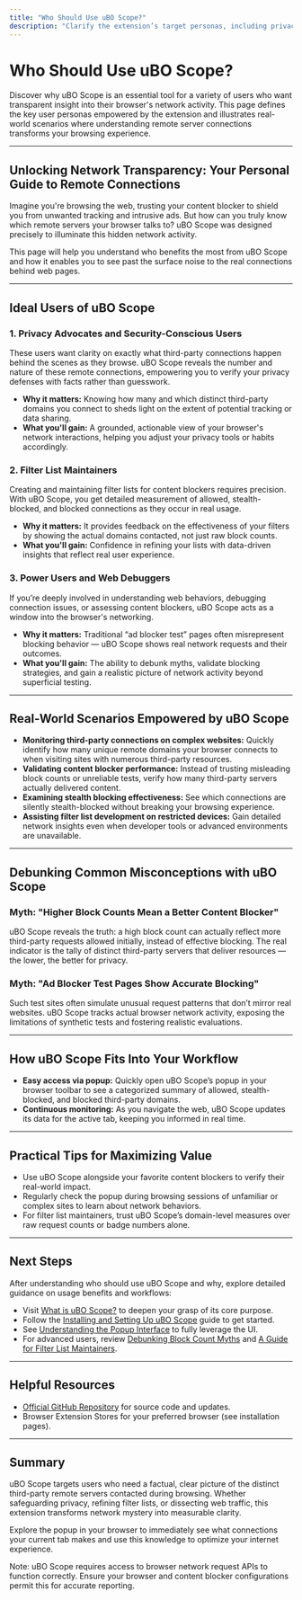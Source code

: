```yaml
---
title: "Who Should Use uBO Scope?"
description: "Clarify the extension’s target personas, including privacy advocates, filter list maintainers, and power users. See practical scenarios where the extension empowers users, aids myth-busting, and enables deeper understanding of network behaviors in browsers."
---
```


# Who Should Use uBO Scope?

Discover why uBO Scope is an essential tool for a variety of users who want transparent insight into their browser's network activity. This page defines the key user personas empowered by the extension and illustrates real-world scenarios where understanding remote server connections transforms your browsing experience.

---

## Unlocking Network Transparency: Your Personal Guide to Remote Connections

Imagine you're browsing the web, trusting your content blocker to shield you from unwanted tracking and intrusive ads. But how can you truly know which remote servers your browser talks to? uBO Scope was designed precisely to illuminate this hidden network activity.

This page will help you understand who benefits the most from uBO Scope and how it enables you to see past the surface noise to the real connections behind web pages.

---

## Ideal Users of uBO Scope

### 1. Privacy Advocates and Security-Conscious Users

These users want clarity on exactly what third-party connections happen behind the scenes as they browse. uBO Scope reveals the number and nature of these remote connections, empowering you to verify your privacy defenses with facts rather than guesswork.

- **Why it matters:** Knowing how many and which distinct third-party domains you connect to sheds light on the extent of potential tracking or data sharing.
- **What you'll gain:** A grounded, actionable view of your browser's network interactions, helping you adjust your privacy tools or habits accordingly.

### 2. Filter List Maintainers

Creating and maintaining filter lists for content blockers requires precision. With uBO Scope, you get detailed measurement of allowed, stealth-blocked, and blocked connections as they occur in real usage.

- **Why it matters:** It provides feedback on the effectiveness of your filters by showing the actual domains contacted, not just raw block counts.
- **What you'll gain:** Confidence in refining your lists with data-driven insights that reflect real user experience.

### 3. Power Users and Web Debuggers

If you’re deeply involved in understanding web behaviors, debugging connection issues, or assessing content blockers, uBO Scope acts as a window into the browser's networking.

- **Why it matters:** Traditional “ad blocker test” pages often misrepresent blocking behavior — uBO Scope shows real network requests and their outcomes.
- **What you'll gain:** The ability to debunk myths, validate blocking strategies, and gain a realistic picture of network activity beyond superficial testing.

---

## Real-World Scenarios Empowered by uBO Scope

- **Monitoring third-party connections on complex websites:** Quickly identify how many unique remote domains your browser connects to when visiting sites with numerous third-party resources.
- **Validating content blocker performance:** Instead of trusting misleading block counts or unreliable tests, verify how many third-party servers actually delivered content.
- **Examining stealth blocking effectiveness:** See which connections are silently stealth-blocked without breaking your browsing experience.
- **Assisting filter list development on restricted devices:** Gain detailed network insights even when developer tools or advanced environments are unavailable.

---

## Debunking Common Misconceptions with uBO Scope

### Myth: "Higher Block Counts Mean a Better Content Blocker"

uBO Scope reveals the truth: a high block count can actually reflect more third-party requests allowed initially, instead of effective blocking. The real indicator is the tally of distinct third-party servers that deliver resources — the lower, the better for privacy.

### Myth: "Ad Blocker Test Pages Show Accurate Blocking"

Such test sites often simulate unusual request patterns that don’t mirror real websites. uBO Scope tracks actual browser network activity, exposing the limitations of synthetic tests and fostering realistic evaluations.

---

## How uBO Scope Fits Into Your Workflow

- **Easy access via popup:** Quickly open uBO Scope’s popup in your browser toolbar to see a categorized summary of allowed, stealth-blocked, and blocked third-party domains.
- **Continuous monitoring:** As you navigate the web, uBO Scope updates its data for the active tab, keeping you informed in real time.

---

## Practical Tips for Maximizing Value

- Use uBO Scope alongside your favorite content blockers to verify their real-world impact.
- Regularly check the popup during browsing sessions of unfamiliar or complex sites to learn about network behaviors.
- For filter list maintainers, trust uBO Scope’s domain-level measures over raw request counts or badge numbers alone.

---

## Next Steps

After understanding who should use uBO Scope and why, explore detailed guidance on usage benefits and workflows:

- Visit [What is uBO Scope?](/overview/introduction-core-value/product-purpose-value) to deepen your grasp of its core purpose.
- Follow the [Installing and Setting Up uBO Scope](/guides/getting-started-essentials/installing-and-setup) guide to get started.
- See [Understanding the Popup Interface](/guides/getting-started-essentials/understanding-the-popup-interface) to fully leverage the UI.
- For advanced users, review [Debunking Block Count Myths](/guides/advanced-analysis-patterns/debunking-block-count-myths) and [A Guide for Filter List Maintainers](/guides/advanced-analysis-patterns/filter-list-maintainers-guide).

---

## Helpful Resources

- [Official GitHub Repository](https://github.com/gorhill/uBO-Scope) for source code and updates.
- Browser Extension Stores for your preferred browser (see installation pages).

---

## Summary

uBO Scope targets users who need a factual, clear picture of the distinct third-party remote servers contacted during browsing. Whether safeguarding privacy, refining filter lists, or dissecting web traffic, this extension transforms network mystery into measurable clarity.

Explore the popup in your browser to immediately see what connections your current tab makes and use this knowledge to optimize your internet experience.


<Check>
Note: uBO Scope requires access to browser network request APIs to function correctly. Ensure your browser and content blocker configurations permit this for accurate reporting.
</Check>

